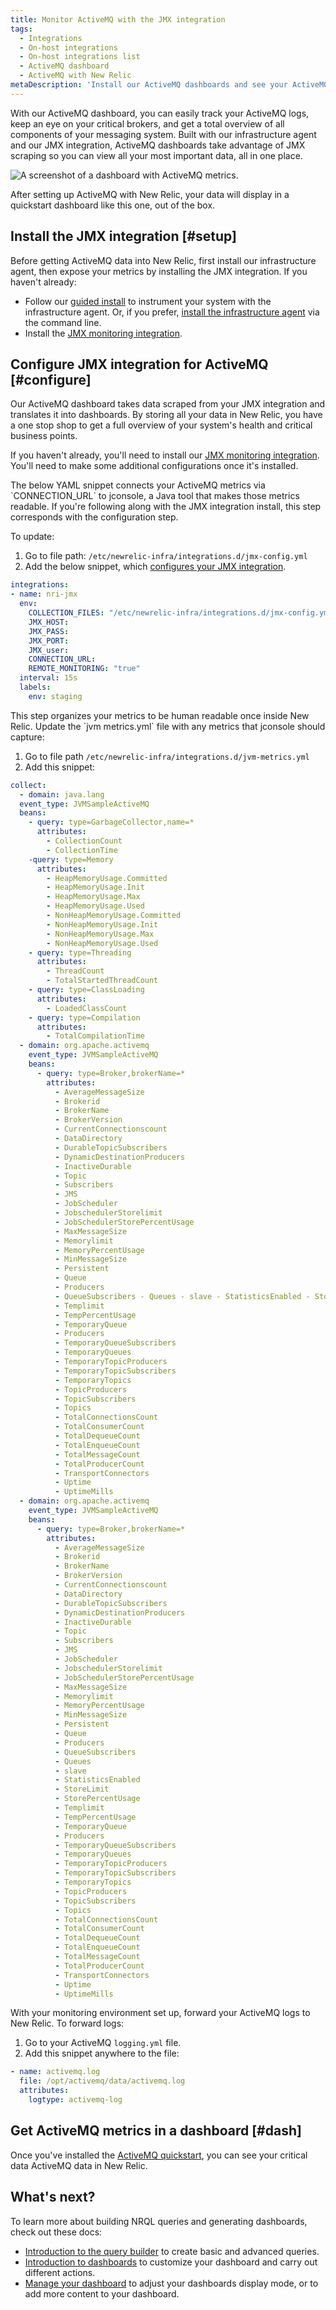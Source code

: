 ```yaml
---
title: Monitor ActiveMQ with the JMX integration
tags:
  - Integrations
  - On-host integrations
  - On-host integrations list
  - ActiveMQ dashboard
  - ActiveMQ with New Relic
metaDescription: 'Install our ActiveMQ dashboards and see your ActiveMQ data in New Relic.'
--- 
```



With our ActiveMQ dashboard, you can easily track your ActiveMQ logs, keep an eye on your critical brokers, and get a total overview of all components of your messaging system. Built with our infrastructure agent and our JMX integration, ActiveMQ dashboards take advantage of JMX scraping so you can view all your most important data, all in one place.

<img
  src={activemqLandingPage}
  title="ActiveMQ dashboard landing page"
  alt="A screenshot of a dashboard with ActiveMQ metrics."
/>
<figcaption>
After setting up ActiveMQ with New Relic, your data will display in a quickstart dashboard like this one, out of the box. 
</figcaption> 

## Install the JMX integration [#setup]

Before getting ActiveMQ data into New Relic, first install our infrastructure agent, then expose your metrics by installing the JMX integration. If you haven't already:

* Follow our [guided install](https://one.newrelic.com/nr1-core?account=3501165&state=ff641d8b-e722-855e-4c4a-c50c23969dc3) to instrument your system with the infrastructure agent. Or, if you prefer, [install the infrastructure agent](/docs/infrastructure/install-infrastructure-agent/linux-installation/install-infrastructure-monitoring-agent-linux) via the command line.
* Install the [JMX monitoring integration](/docs/infrastructure/host-integrations/host-integrations-list/jmx-monitoring-install).

## Configure JMX integration for ActiveMQ [#configure]

Our ActiveMQ dashboard takes data scraped from your JMX integration and translates it into dashboards. By storing all your data in New Relic, you have a one stop shop to get a full overview of your system's health and critical business points. 

If you haven't already, you'll need to install our [JMX monitoring integration](/docs/infrastructure/host-integrations/host-integrations-list/jmx-monitoring-install). You'll need to make some additional configurations once it's installed.

<CollapserGroup>
    <Collapser
    id="step1"
    title="Step 1. Update the `jmx-config.yml` file with the JMX service"
  >
The below YAML snippet connects your ActiveMQ metrics via `CONNECTION_URL` to jconsole, a Java tool that makes those metrics readable. If you're following along with the JMX integration install, this step corresponds with the configuration step. 

To update: 

1. Go to file path: `/etc/newrelic-infra/integrations.d/jmx-config.yml`
2. Add the below snippet, which [configures your JMX integration](/docs/infrastructure/host-integrations/host-integrations-list/jmx-monitoring-integration/#instance-settings). 

```yml
integrations:
- name: nri-jmx
  env:
    COLLECTION_FILES: "/etc/newrelic-infra/integrations.d/jmx-config.yml"
    JMX_HOST: 
    JMX_PASS: 
    JMX_PORT:
    JMX_user: 
    CONNECTION_URL:
    REMOTE_MONITORING: "true"
  interval: 15s
  labels:
    env: staging
```
  </Collapser>
  <Collapser
    id="step2"
    title="Step 2. Update the `jvm-metrics.yml` with ActiveMQ metric names"
  >
This step organizes your metrics to be human readable once inside New Relic. Update the `jvm metrics.yml` file with any metrics that jconsole should capture:

1. Go to file path `/etc/newrelic-infra/integrations.d/jvm-metrics.yml`
2. Add this snippet:

```yml
collect:
  - domain: java.lang
  event_type: JVMSampleActiveMQ
  beans:
    - query: type=GarbageCollector,name=*
      attributes:
        - CollectionCount
        - CollectionTime
    -query: type=Memory
      attributes:
        - HeapMemoryUsage.Committed
        - HeapMemoryUsage.Init
        - HeapMemoryUsage.Max
        - HeapMemoryUsage.Used
        - NonHeapMemoryUsage.Committed
        - NonHeapMemoryUsage.Init
        - NonHeapMemoryUsage.Max
        - NonHeapMemoryUsage.Used
    - query: type=Threading
      attributes:
        - ThreadCount
        - TotalStartedThreadCount
    - query: type=ClassLoading
      attributes:
        - LoadedClassCount
    - query: type=Compilation
      attributes:
        - TotalCompilationTime
  - domain: org.apache.activemq 
    event_type: JVMSampleActiveMQ 
    beans: 
      - query: type=Broker,brokerName=* 
        attributes: 
          - AverageMessageSize 
          - Brokerid 
          - BrokerName 
          - BrokerVersion 
          - CurrentConnectionscount 
          - DataDirectory 
          - DurableTopicSubscribers 
          - DynamicDestinationProducers 
          - InactiveDurable 
          - Topic 
          - Subscribers 
          - JMS 
          - JobScheduler 
          - JobschedulerStorelimit 
          - JobSchedulerStorePercentUsage 
          - MaxMessageSize 
          - Memorylimit 
          - MemoryPercentUsage 
          - MinMessageSize 
          - Persistent 
          - Queue 
          - Producers 
          - QueueSubscribers - Queues - slave - StatisticsEnabled - StoreLimit - StorePercentUsage 
          - Templimit 
          - TempPercentUsage 
          - TemporaryQueue 
          - Producers 
          - TemporaryQueueSubscribers 
          - TemporaryQueues 
          - TemporaryTopicProducers 
          - TemporaryTopicSubscribers 
          - TemporaryTopics 
          - TopicProducers 
          - TopicSubscribers 
          - Topics 
          - TotalConnectionsCount 
          - TotalConsumerCount 
          - TotalDequeueCount 
          - TotalEnqueueCount 
          - TotalMessageCount 
          - TotalProducerCount 
          - TransportConnectors 
          - Uptime 
          - UptimeMills
  - domain: org.apache.activemq
    event_type: JVMSampleActiveMQ 
    beans:
      - query: type=Broker,brokerName=* 
        attributes:
          - AverageMessageSize
          - Brokerid
          - BrokerName
          - BrokerVersion
          - CurrentConnectionscount
          - DataDirectory
          - DurableTopicSubscribers
          - DynamicDestinationProducers
          - InactiveDurable
          - Topic
          - Subscribers
          - JMS
          - JobScheduler
          - JobschedulerStorelimit
          - JobSchedulerStorePercentUsage
          - MaxMessageSize
          - Memorylimit
          - MemoryPercentUsage
          - MinMessageSize
          - Persistent
          - Queue
          - Producers
          - QueueSubscribers
          - Queues
          - slave
          - StatisticsEnabled
          - StoreLimit
          - StorePercentUsage
          - Templimit
          - TempPercentUsage
          - TemporaryQueue
          - Producers
          - TemporaryQueueSubscribers
          - TemporaryQueues
          - TemporaryTopicProducers
          - TemporaryTopicSubscribers
          - TemporaryTopics
          - TopicProducers
          - TopicSubscribers
          - Topics
          - TotalConnectionsCount
          - TotalConsumerCount
          - TotalDequeueCount
          - TotalEnqueueCount
          - TotalMessageCount
          - TotalProducerCount
          - TransportConnectors
          - Uptime
          - UptimeMills
```
  </Collapser>
  <Collapser
    id="step3"
    title="Step 3. Forward your ActiveMQ logs"
  >
With your monitoring environment set up, forward your ActiveMQ logs to New Relic. To forward logs:

1. Go to your ActiveMQ `logging.yml` file.
2. Add this snippet anywhere to the file:

```yml
- name: activemq.log
  file: /opt/activemq/data/activemq.log
  attributes:
    logtype: activemq-log
```
  </Collapser>
</CollapserGroup>

## Get ActiveMQ metrics in a dashboard [#dash]

Once you've installed the [ActiveMQ quickstart](https://newrelic.com/instant-observability/activemq), you can see your critical data ActiveMQ data in New Relic. 

## What's next?

To learn more about building NRQL queries and generating dashboards, check out these docs:

* [Introduction to the query builder](/docs/query-your-data/explore-query-data/query-builder/introduction-query-builder) to create basic and advanced queries.
* [Introduction to dashboards](/docs/query-your-data/explore-query-data/dashboards/introduction-dashboards) to customize your dashboard and carry out different actions.
* [Manage your dashboard](/docs/query-your-data/explore-query-data/dashboards/manage-your-dashboard) to adjust your dashboards display mode, or to add more content to your dashboard. 
